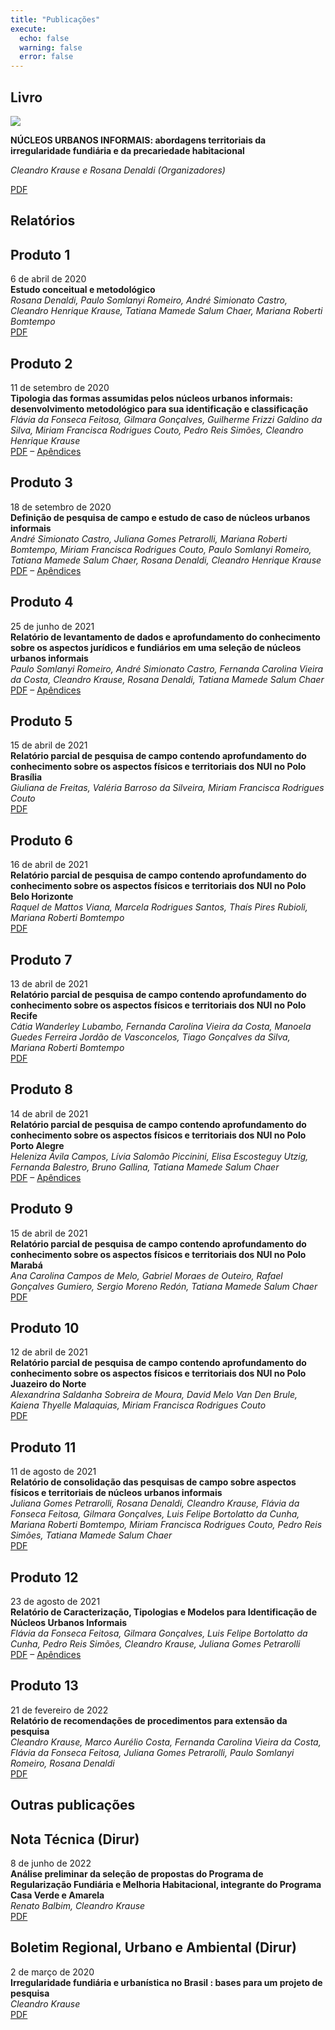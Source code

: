 ```yaml
---
title: "Publicações"
execute:
  echo: false
  warning: false
  error: false
---
```


## Livro

::: grid
::: g-col-6
![](assets/livro-capa.png)
:::
::: g-col-6
**NÚCLEOS URBANOS INFORMAIS: abordagens territoriais da irregularidade fundiária e da precariedade habitacional**

*Cleandro Krause e Rosana Denaldi
(Organizadores)*

[PDF]()
:::
:::

## Relatórios

:::{.callout-note appearance="minimal"}
## Produto 1
6 de abril de 2020
<br>
**Estudo conceitual e metodológico**
<br>
*Rosana Denaldi, Paulo Somlanyi Romeiro, André Simionato Castro, Cleandro Henrique Krause, Tatiana Mamede Salum Chaer, Mariana Roberti Bomtempo*
<br>
[PDF]()
:::

:::{.callout-note appearance="minimal"}
## Produto 2
11 de setembro de 2020
<br>
**Tipologia das formas assumidas pelos núcleos urbanos informais: desenvolvimento metodológico para sua identificação e classificação**
<br>
*Flávia da Fonseca Feitosa, Gilmara Gonçalves, Guilherme Frizzi Galdino da Silva, Miriam Francisca Rodrigues Couto, Pedro Reis Simões, Cleandro Henrique Krause*
<br>
[PDF]() -- [Apêndices]()
:::

:::{.callout-note appearance="minimal"}
## Produto 3
18 de setembro de 2020
<br>
**Definição de pesquisa de campo e estudo de caso de núcleos urbanos informais**
<br>
*André Simionato Castro, Juliana Gomes Petrarolli, Mariana Roberti Bomtempo, Miriam Francisca Rodrigues Couto, Paulo Somlanyi Romeiro, Tatiana Mamede Salum Chaer, Rosana Denaldi, Cleandro Henrique Krause*
<br>
[PDF]() -- [Apêndices]()
:::

:::{.callout-note appearance="minimal"}
## Produto 4
25 de junho de 2021
<br>
**Relatório de levantamento de dados e aprofundamento do conhecimento sobre os aspectos jurídicos e fundiários em uma seleção de núcleos urbanos informais**
<br>
*Paulo Somlanyi Romeiro, André Simionato Castro, Fernanda Carolina Vieira da Costa, Cleandro Krause, Rosana Denaldi, Tatiana Mamede Salum Chaer*
<br>
[PDF]() -- [Apêndices]()
:::

:::{.callout-note appearance="minimal"}
## Produto 5
15 de abril de 2021
<br>
**Relatório parcial de pesquisa de campo contendo aprofundamento do conhecimento sobre os aspectos físicos e territoriais dos NUI no Polo Brasília**
<br>
*Giuliana de Freitas, Valéria Barroso da Silveira, Miriam Francisca Rodrigues Couto*
<br>
[PDF]()
:::

:::{.callout-note appearance="minimal"}
## Produto 6
16 de abril de 2021
<br>
**Relatório parcial de pesquisa de campo contendo aprofundamento do conhecimento sobre os aspectos físicos e territoriais dos NUI no Polo Belo Horizonte**
<br>
*Raquel de Mattos Viana, Marcela Rodrigues Santos, Thaís Pires Rubioli, Mariana Roberti Bomtempo*
<br>
[PDF]()
:::

:::{.callout-note appearance="minimal"}
## Produto 7
13 de abril de 2021
<br>
**Relatório parcial de pesquisa de campo contendo aprofundamento do conhecimento sobre os aspectos físicos e territoriais dos NUI no Polo Recife**
<br>
*Cátia Wanderley Lubambo, Fernanda Carolina Vieira da Costa, Manoela Guedes Ferreira Jordão de Vasconcelos, Tiago Gonçalves da Silva, Mariana Roberti Bomtempo*
<br>
[PDF]()
:::

:::{.callout-note appearance="minimal"}
## Produto 8
14 de abril de 2021
<br>
**Relatório parcial de pesquisa de campo contendo aprofundamento do conhecimento sobre os aspectos físicos e territoriais dos NUI no Polo Porto Alegre**
<br>
*Heleniza Ávila Campos, Lívia Salomão Piccinini, Elisa Escosteguy Utzig, Fernanda Balestro, Bruno Gallina, Tatiana Mamede Salum Chaer*
<br>
[PDF]() -- [Apêndices]()
:::

:::{.callout-note appearance="minimal"}
## Produto 9
15 de abril de 2021
<br>
**Relatório parcial de pesquisa de campo contendo aprofundamento do conhecimento sobre os aspectos físicos e territoriais dos NUI no Polo Marabá**
<br>
*Ana Carolina Campos de Melo, Gabriel Moraes de Outeiro, Rafael Gonçalves Gumiero, Sergio Moreno Redón, Tatiana Mamede Salum Chaer*
<br>
[PDF]()
:::

:::{.callout-note appearance="minimal"}
## Produto 10
12 de abril de 2021
<br>
**Relatório parcial de pesquisa de campo contendo aprofundamento do conhecimento sobre os aspectos físicos e territoriais dos NUI no Polo Juazeiro do Norte**
<br>
*Alexandrina Saldanha Sobreira de Moura, David Melo Van Den Brule, Kaiena Thyelle Malaquias, Miriam Francisca Rodrigues Couto*
<br>
[PDF]()
:::

:::{.callout-note appearance="minimal"}
## Produto 11
11 de agosto de 2021
<br>
**Relatório de consolidação das pesquisas de campo sobre aspectos físicos e territoriais de núcleos urbanos informais**
<br>
*Juliana Gomes Petrarolli, Rosana Denaldi, Cleandro Krause, Flávia da Fonseca Feitosa, Gilmara Gonçalves, Luis Felipe Bortolatto da Cunha, Mariana Roberti Bomtempo, Miriam Francisca Rodrigues Couto, Pedro Reis Simões, Tatiana Mamede Salum Chaer*
<br>
[PDF]()
:::

:::{.callout-note appearance="minimal"}
## Produto 12
23 de agosto de 2021
<br>
**Relatório de Caracterização, Tipologias e Modelos para Identificação de Núcleos Urbanos Informais**
<br>
*Flávia da Fonseca Feitosa, Gilmara Gonçalves, Luis Felipe Bortolatto da Cunha, Pedro Reis Simões, Cleandro Krause, Juliana Gomes Petrarolli*
<br>
[PDF]() -- [Apêndices]()
:::

:::{.callout-note appearance="minimal"}
## Produto 13
21 de fevereiro de 2022
<br>
**Relatório de recomendações de procedimentos para extensão da pesquisa**
<br>
*Cleandro Krause, Marco Aurélio Costa, Fernanda Carolina Vieira da Costa, Flávia da Fonseca Feitosa, Juliana Gomes Petrarolli, Paulo Somlanyi Romeiro, Rosana Denaldi*
<br>
[PDF]()
:::

## Outras publicações

:::{.callout-note appearance="minimal"}
## Nota Técnica (Dirur)
8 de junho de 2022
<br>
**Análise preliminar da seleção de propostas do Programa de Regularização Fundiária e Melhoria Habitacional, integrante do Programa Casa Verde e Amarela**
<br>
*Renato Balbim, Cleandro Krause*
<br>
[PDF](http://repositorio.ipea.gov.br/bitstream/11058/11202/2/NT_35_Dirur_Analise_Preliminar.pdf)
:::

:::{.callout-note appearance="minimal"}
## Boletim Regional, Urbano e Ambiental (Dirur)
2 de março de 2020
<br>
**Irregularidade fundiária e urbanística no Brasil : bases para um projeto de pesquisa**
<br>
*Cleandro Krause*
<br>
[PDF](http://repositorio.ipea.gov.br/bitstream/11058/9693/1/BRUA21_NotaPesquisa3.pdf)
:::

